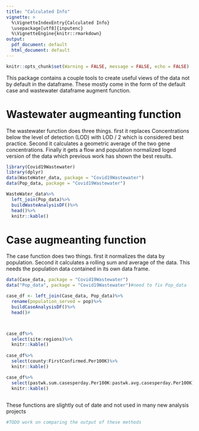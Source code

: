 ```yaml
---
title: "Calculated Info"
vignette: >
  %\VignetteIndexEntry{Calculated Info}
  \usepackage[utf8]{inputenc}
  %\VignetteEngine{knitr::rmarkdown}
output:
  pdf_document: default
  html_document: default
---
```


```r
knitr::opts_chunk$set(Warning = FALSE, message = FALSE, echo = FALSE)
```

This package contains a couple tools to create useful views of the data not by default in the dataframe. These mostly come in the form of the default case and wastewater dataframe augment function.

# Wastewater augmeanting function
The wastewater function does three things. first it replaces Concentrations below the level of detection (LOD) with LOD / 2 which is considered best practice. Second it calculates a geometric average of the two gene concentrations. Finally it gets a flow and population normalized loged version of the data which previous work has shown the best results.

```r
library(Covid19Wastewater)
library(dplyr)
data(WasteWater_data, package = "Covid19Wastewater")
data(Pop_data, package = "Covid19Wastewater")

WasteWater_data%>%
  left_join(Pop_data)%>%
  buildWasteAnalysisDF()%>%
  head()%>%
  knitr::kable()
```
# Case augmeanting function
The case function does two things. first it normalizes the data by population. Second it calculates a rolling sum and average of the data. This needs the population data contained in its own data frame.
```r


data(Case_data, package = "Covid19Wastewater")
data("Pop_data", package = "Covid19Wastewater")#need to fix Pop_data

case_df <- left_join(Case_data, Pop_data)%>%
  rename(population_served = pop)%>%
  buildCaseAnalysisDF()%>%
  head()#



case_df%>%
  select(site:regions)%>%
  knitr::kable()
  
case_df%>%
  select(county:FirstConfirmed.Per100K)%>%
  knitr::kable()

case_df%>%
  select(pastwk.sum.casesperday.Per100K:pastwk.avg.casesperday.Per100K)%>%
  knitr::kable()
  
```

These functions are slightly out of date and not used in many new analysis projects
```r
#TODO work on comparing the output of these methods 
```